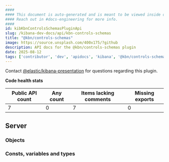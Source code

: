 ```yaml
---
####
#### This document is auto-generated and is meant to be viewed inside our experimental, new docs system.
#### Reach out in #docs-engineering for more info.
####
id: kibKbnControlsSchemasPluginApi
slug: /kibana-dev-docs/api/kbn-controls-schemas
title: "@kbn/controls-schemas"
image: https://source.unsplash.com/400x175/?github
description: API docs for the @kbn/controls-schemas plugin
date: 2025-08-12
tags: ['contributor', 'dev', 'apidocs', 'kibana', '@kbn/controls-schemas']
---
```




Contact [@elastic/kibana-presentation](https://github.com/orgs/elastic/teams/kibana-presentation) for questions regarding this plugin.

**Code health stats**

| Public API count  | Any count | Items lacking comments | Missing exports |
|-------------------|-----------|------------------------|-----------------|
| 7 | 0 | 7 | 0 |

## Server

### Objects
<DocDefinitionList data={kbnControlsSchemasObj.server.objects}/>

### Consts, variables and types
<DocDefinitionList data={kbnControlsSchemasObj.server.misc}/>

